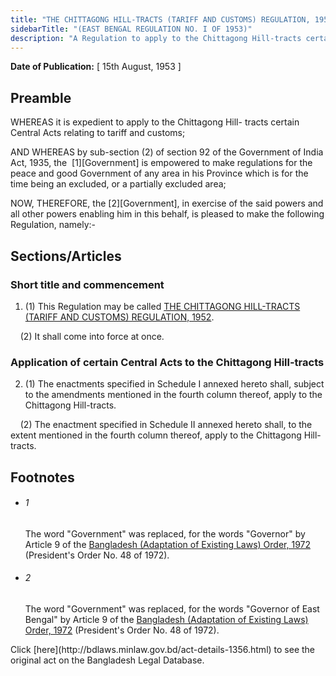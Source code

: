 ```yaml
---
title: "THE CHITTAGONG HILL-TRACTS (TARIFF AND CUSTOMS) REGULATION, 1952"
sidebarTitle: "(EAST BENGAL REGULATION NO. I OF 1953)"
description: "A Regulation to apply to the Chittagong Hill-tracts certain Central Acts relating to tariff and customs."
---
```


**Date of Publication:** [ 15th August, 1953 ]

## Preamble

WHEREAS it is expedient to apply to the Chittagong Hill- tracts certain Central Acts relating to tariff and customs;

AND WHEREAS by sub-section (2) of section 92 of the Government of India Act, 1935, the  [1][Government] is empowered to make regulations for the peace and good Government of any area in his Province which is for the time being an excluded, or a partially excluded area;

NOW, THEREFORE, the [2][Government], in exercise of the said powers and all other powers enabling him in this behalf, is pleased to make the following Regulation, namely:-

## Sections/Articles

### Short title and commencement

1. (1) This Regulation may be called [THE CHITTAGONG HILL-TRACTS (TARIFF AND CUSTOMS) REGULATION, 1952](/laws/act-1356 "THE CHITTAGONG HILL-TRACTS (TARIFF AND CUSTOMS) REGULATION, 1952").

    (2) It shall come into force at once.

### Application of certain Central Acts to the Chittagong Hill-tracts

2. (1) The enactments specified in Schedule I annexed hereto shall, subject to the amendments mentioned in the fourth column thereof, apply to the Chittagong Hill-tracts.

    (2) The enactment specified in Schedule II annexed hereto shall, to the extent mentioned in the fourth column thereof, apply to the Chittagong Hill-tracts.

## Footnotes

- ###### 1

  The word "Government" was replaced, for the words "Governor" by Article 9 of the [Bangladesh (Adaptation of Existing Laws) Order, 1972](/laws/act-388 "Bangladesh (Adaptation of Existing Laws) Order, 1972 ") (President's Order No. 48 of 1972).

- ###### 2

  The word "Government" was replaced, for the words "Governor of East Bengal" by Article 9 of the [Bangladesh (Adaptation of Existing Laws) Order, 1972](/laws/act-388 "Bangladesh (Adaptation of Existing Laws) Order, 1972 ") (President's Order No. 48 of 1972).

<Note>
  Click [here](http://bdlaws.minlaw.gov.bd/act-details-1356.html) to see the original act on the Bangladesh Legal Database.
</Note>
